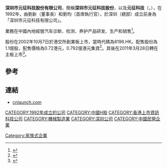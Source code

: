 '''深圳市元征科技股份有限公司'''，簡稱'''深圳市元征科技股份'''，以及'''元征科技'''（'''{{lang-en|LAUNCH TECH COMPANY LIMITED}}'''，{{hkex|2488}}），在1992年，由劉新（董事長）和劉均（首席執行官），於深圳（總部）成立前身為「深圳市元征科技有限公司」。

業務在中國內地經營汽车诊断、检测、养护产品研发、生产和销售<ref>{{Cite web |url=http://www.cnlaunch.com/about.aspx?TypeId=1&FId=t1:1:1 |title=深圳市元征科技股份有限公司簡介 |accessdate=2017-11-21 |archive-date=2020-10-24 |archive-url=https://web.archive.org/web/20201024141105/https://www.cnlaunch.com/about.aspx?TypeId=1&FId=t1:1:1 |dead-url=no }}</ref>。

股份在2002年10月7日於港交所創業板上市，當時代碼為8196.HK。配售股份為1.1億股，配售價格為0.72港元，0.792億港元集資<ref>{{Cite web |url=http://www.hkexnews.hk/newlistings/prospectuses/tc_8196pro-20020930chap01.pdf |title=深圳市元征科技股份有限公司配售資料 |access-date=2014-04-22 |archive-url=https://web.archive.org/web/20160305020855/http://www.hkexnews.hk/newlistings/prospectuses/tc_8196pro-20020930chap01.pdf |archive-date=2016-03-05 |dead-url=yes }}</ref>。其後在2011年3月28日轉在主板上市<ref>{{Cite web |url=http://www.hkexnews.hk/listedco/listconews/GEM/2011/0314/GLN20110314064_C.pdf |title=轉板資料 |accessdate=2014-04-22 |archive-date=2016-03-05 |archive-url=https://web.archive.org/web/20160305020703/http://www.hkexnews.hk/listedco/listconews/GEM/2011/0314/GLN20110314064_C.pdf |dead-url=no }}</ref>。

==參考==
{{REFLIST}}

==連結==
*[http://www.cnlaunch.com cnlaunch.com] {{Wayback|url=http://www.cnlaunch.com/ |date=20201028112223 }}

[[CATEGORY:1992年成立的公司|CATEGORY:1992年成立的公司]]
[[CATEGORY:中國H股|CATEGORY:中國H股]]
[[CATEGORY:香港上市資訊科技公司|CATEGORY:香港上市資訊科技公司]]
[[Category:家族式企業|Category:家族式企業]]
[[CATEGORY:機械製造業|CATEGORY:機械製造業]]
[[CATEGORY:深圳公司|CATEGORY:深圳公司]]
[[CATEGORY:中國民營企業|CATEGORY:中國民營企業]]